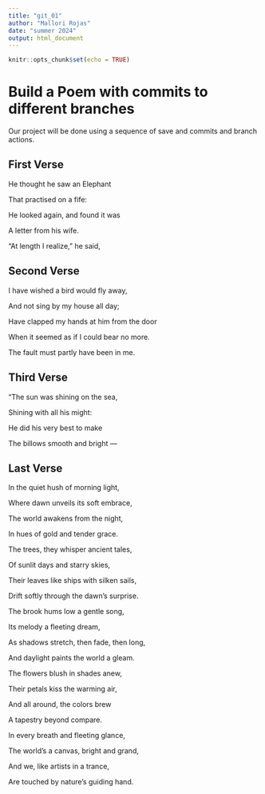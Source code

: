 ```yaml
---
title: "git_01"
author: "Mallori Rojas"
date: "summer 2024"
output: html_document
---
```


```r
knitr::opts_chunk$set(echo = TRUE)
```

# Build a Poem with commits to different branches

Our project will be done using a sequence of save and commits and branch actions.

<!-- Do not modify or change any text in "!--" bracketed areas such as this --- these are instructions to
you, if you change any of this the git program will notice it and compromise your git merging strategy !-->

## First Verse 

He thought he saw an Elephant

That practised on a fife:

He looked again, and found it was

A letter from his wife.

"At length I realize," he said,

## Second Verse

I have wished a bird would fly away,

And not sing by my house all day;

Have clapped my hands at him from the door

When it seemed as if I could bear no more.

The fault must partly have been in me.


## Third Verse
"The sun was shining on the sea,

Shining with all his might:
      
He did his very best to make

The billows smooth and bright —
      

## Last Verse


In the quiet hush of morning light,

Where dawn unveils its soft embrace,

The world awakens from the night,

In hues of gold and tender grace.

The trees, they whisper ancient tales,

Of sunlit days and starry skies,

Their leaves like ships with silken sails,

Drift softly through the dawn’s surprise.

The brook hums low a gentle song,

Its melody a fleeting dream,

As shadows stretch, then fade, then long,

And daylight paints the world a gleam.

The flowers blush in shades anew,

Their petals kiss the warming air,

And all around, the colors brew

A tapestry beyond compare.

In every breath and fleeting glance,

The world’s a canvas, bright and grand,

And we, like artists in a trance,

Are touched by nature’s guiding hand.